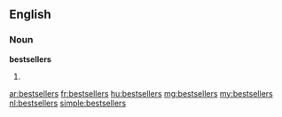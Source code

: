 ==English==

===Noun===
'''bestsellers'''

# {{plural of|bestseller}}

[[ar:bestsellers]]
[[fr:bestsellers]]
[[hu:bestsellers]]
[[mg:bestsellers]]
[[my:bestsellers]]
[[nl:bestsellers]]
[[simple:bestsellers]]